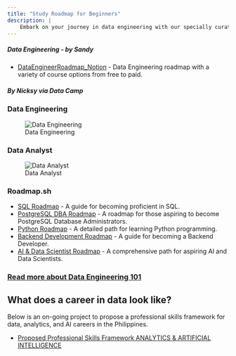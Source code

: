 ```yaml
---
title: "Study Roadmap for Beginners"
description: |
    Embark on your journey in data engineering with our specially curated study roadmap for beginners. This guide provides a structured path for newcomers, covering foundational concepts, essential tools, and key technologies in the field. Ideal for those starting out, this roadmap is your first step towards mastering data engineering.
---
```


##### Data Engineering - by Sandy
- [DataEngineerRoadmap_Notion](https://shadow-blue-572.notion.site/b880b4ef0b1445aabec127442b97c79f?v=0a45fb3e2b5946d59708797eeea16671) - Data Engineering roadmap with a variety of course options from free to paid.

##### By Nicksy via Data Camp

### Data Engineering
![Data Engineering](images/DataCamp%20-%20Data%20Engineer%20Track.png)

### Data Analyst
![Data Analyst](images/DataCamp%20-%20Data%20Analyst%20Track.png)

### Roadmap.sh
- [SQL Roadmap](https://roadmap.sh/sql) - A guide for becoming proficient in SQL.
- [PostgreSQL DBA Roadmap](https://roadmap.sh/postgresql-dba) - A roadmap for those aspiring to become PostgreSQL Database Administrators.
- [Python Roadmap](https://roadmap.sh/python) - A detailed path for learning Python programming.
- [Backend Development Roadmap](https://roadmap.sh/backend) - A guide for becoming a Backend Developer.
- [AI & Data Scientist Roadmap](https://roadmap.sh/ai-data-scientist) - A comprehensive path for aspiring AI and Data Scientists.

### <a href="content/data-engineering-101.qmd">Read more about Data Engineering 101</a>

## What does a career in data look like? 
Below is an on-going project to propose a professional skills framework for data, analytics, and AI careers in the Philippines.

- [Proposed Professional Skills Framework ANALYTICS & ARTIFICIAL INTELLIGENCE](https://psf-aai.vercel.app/)